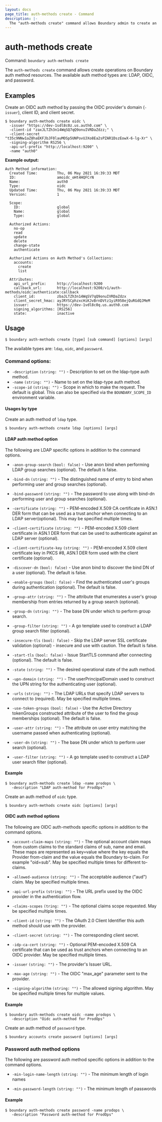 ```yaml
---
layout: docs
page_title: auth-methods create - Command
description: |-
  The "auth-methods create" command allows Boundary admin to create an auth method.
---
```


# auth-methods create

Command: `boundary auth-methods create`

The `auth-methods create` command allows create operations on Boundary auth
method resources. The available auth method types are: LDAP, OIDC, and password.

## Examples

Create an OIDC auth method by passing the OIDC provider's domain (`-issuer`),
client ID, and client secret.

```shell-session
$ boundary auth-methods create oidc \
  -issuer "https://dev-1sdl8c0z.us.auth0.com" \
  -client-id "zaxJLTZh3n14WqSQ7qQ9onuIVRDaZdzz;" \
  -client-secret "t35c9NNw1aZ8haEKFJbJF0lauMOSp5UNPovUJXo8Ea2sPZAR1DszEowX-6-lg-Xr" \
  -signing-algorithm RS256 \
  -api-url-prefix "http://localhost:9200" \
  -name "auth0"
```

**Example output:**

<CodeBlockConfig hideClipboard>

```plaintext
Auth Method information:
  Created Time:         Thu, 06 May 2021 16:39:33 MDT
  ID:                   amoidc_oHt4HQFCrN
  Name:                 auth0
  Type:                 oidc
  Updated Time:         Thu, 06 May 2021 16:39:33 MDT
  Version:              1

  Scope:
    ID:                 global
    Name:               global
    Type:               global

  Authorized Actions:
    no-op
    read
    update
    delete
    change-state
    authenticate

  Authorized Actions on Auth Method's Collections:
    accounts:
      create
      list

  Attributes:
    api_url_prefix:     http://localhost:9200
    callback_url:       http://localhost:9200/v1/auth-methods/oidc:authenticate:callback
    client_id:          zbaJLTZh3n14WqSV7qQ9onuIVRDaZdzx
    client_secret_hmac: ayJRYSCphzxcHiKJvBrnDVtz1yiR958ejQuRGdQJMeM
    issuer:             https://dev-1vdl8c0q.us.auth0.com
    signing_algorithms: [RS256]
    state:              inactive
```

</CodeBlockConfig>


## Usage

<CodeBlockConfig hideClipboard>

```shell-session
$ boundary auth-methods create [type] [sub command] [options] [args]
```

</CodeBlockConfig>

The available types are: `ldap`, `oidc`, and `password`.

### Command options:

- `-description` `(string: "")` - Description to set on the ldap-type auth
  method.
- `-name` `(string: "")` - Name to set on the ldap-type auth method.
- `-scope-id` `(string: "")` - Scope in which to make the request. The default
   is global. This can also be specified via the `BOUNDARY_SCOPE_ID`
   environment variable.

#### Usages by type

<Tabs>
<Tab heading="ldap">

Create an auth method of `ldap` type.

<CodeBlockConfig hideClipboard>

```shell-session
$ boundary auth-methods create ldap [options] [args]
```

</CodeBlockConfig>


#### LDAP auth method option

The following are LDAP specific options in addition to the command
options.

- `-anon-group-search` `(bool: false)` - Use anon bind when performing LDAP
   group searches (optional). The default is false.

- `-bind-dn` `(string: "")` - The distinguished name of entry to bind when
   performing user and group searches (optional). 

- `-bind-password` `(string: "")` - The password to use along with bind-dn
  performing user and group searches (optional). 

- `-certificate` `(string: "")` - PEM-encoded X.509 CA certificate in ASN.1 DER
   form that can be used as a trust anchor when connecting to an LDAP
   server(optional). This may be specified multiple times. 

- `-client-certificate` `(string: "")` - PEM-encoded X.509 client certificate in
   ASN.1 DER form that can be used to authenticate against an LDAP server
   (optional).

- `-client-certificate-key` `(string: "")` - PEM-encoded X.509 client
   certificate key in PKCS #8, ASN.1 DER form used with the client certificate
   (optional).

- `-discover-dn` `(bool: false)` - Use anon bind to discover the bind DN of a
   user (optional). The default is false.

- `-enable-groups` `(bool: false)` - Find the authenticated user's groups during
   authentication (optional). The default is false.

- `-group-attr` `(string: "")` - The attribute that enumerates a user's group
   membership from entries returned by a group search (optional).

- `-group-dn` `(string: "")` - The base DN under which to perform group search.

- `-group-filter` `(string: "")` - A go template used to construct a LDAP group
   search filter (optional).

- `-insecure-tls` `(bool: false)` - Skip the LDAP server SSL certificate
   validation (optional) - insecure and use with caution. The default is false.

- `-start-tls` `(bool: false)` - Issue StartTLS command after connecting
   (optional). The default is false.

- `-state` `(string: "")` - The desired operational state of the auth method.

- `-upn-domain` `(string: "")` - The userPrincipalDomain used to construct the
   UPN string for the authenticating user (optional).

- `-urls` `(string: "")` - The LDAP URLs that specify LDAP servers to connect to
   (required). May be specified multiple times.

- `-use-token-groups` `(bool: false)` - Use the Active Directory tokenGroups
   constructed attribute of the user to find the group memberships (optional).
   The default is false.

- `-user-attr` `(string: "")` - The attribute on user entry matching the
   username passed when authenticating (optional).

- `-user-dn` `(string: "")` - The base DN under which to perform user search
(optional).

- `-user-filter` `(string: "")` - A go template used to construct a LDAP user
search filter (optional).

#### Example

```shell-session
$ boundary auth-methods create ldap -name prodops \
   -description "LDAP auth-method for ProdOps"
```

</Tab>
<Tab heading="oidc">

Create an auth method of `oidc` type.

<CodeBlockConfig hideClipboard>

```shell-session
$ boundary auth-methods create oidc [options] [args]
```

</CodeBlockConfig>

#### OIDC auth method options

The following are OIDC auth-methods specific options in addition to the command
options.

- `-account-claim-maps` `(string: "")` - The optional account claim maps from
   custom claims to the standard claims of sub, name and email. These maps are
   represented as key=value where the key equals the Provider from-claim and the
   value equals the Boundary to-claim. For example "oid=sub". May be specified
   multiple times for different to-claims.

- `-allowed-audience` `(string: "")` - The acceptable audience ("aud") claim.
  May be specified multiple times.

- `-api-url-prefix` `(string: "")` - The URL prefix used by the OIDC provider in
  the authentication flow.

- `-claims-scopes` `(tring: "")` - The optional claims scope requested. May be
  specified multiple times. 

- `-client-id` `(string: "")` - The OAuth 2.0 Client Identifier this auth method
   should use with the provider.

- `-client-secret` `(string: "")` - The corresponding client secret.

- `-idp-ca-cert` `(string: "")` - Optional PEM-encoded X.509 CA certificate that
   can be used as trust anchors when connecting to an OIDC provider. May be
   specified multiple times.

- `-issuer` `(string: "")` - The provider's Issuer URL.

- `-max-age` `(string: "")` - The OIDC "max_age" parameter sent to the provider.

- `-signing-algorithm` `(string: "")` - The allowed signing algorithm. May be
   specified multiple times for multiple values.

#### Example

```shell-session
$ boundary auth-methods create oidc -name prodops \
   -description "Oidc auth-method for ProdOps"
```

</Tab>
<Tab heading="password">

Create an auth method of `password` type.

<CodeBlockConfig hideClipboard>

```shell-session
$ boundary accounts create password [options] [args]
```

</CodeBlockConfig>

### Password auth method options

The following are password auth method specific options in addition to the
command options.

- `-min-login-name-length` `(string: "")` - The minimum length of login names

- `-min-password-length` `(string: "")` - The minimum length of passwords

#### Example

```shell-session
$ boundary auth-methods create password -name prodops \
   -description "Password auth-method for ProdOps"
```

</Tab>
</Tabs>